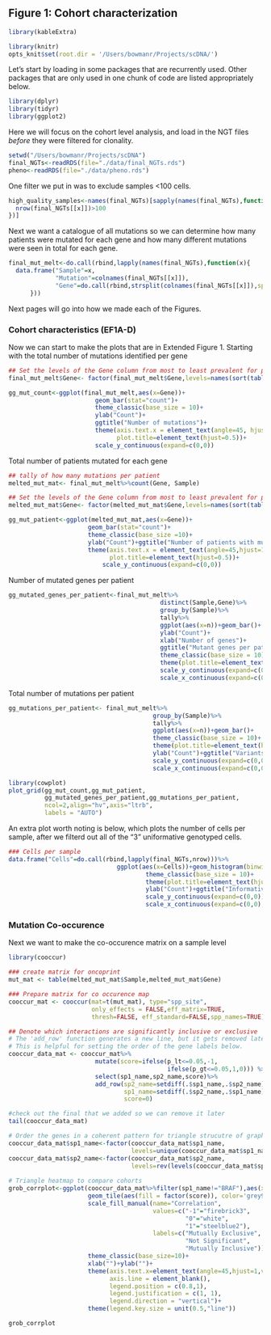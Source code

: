 ## Figure 1: Cohort characterization
```r
library(kableExtra)
```

```r
library(knitr)
opts_knit$set(root.dir = '/Users/bowmanr/Projects/scDNA/')
```

Let's start by loading in some packages that are recurrently used. Other packages that are only used in one chunk of code are listed appropriately below.
```r
library(dplyr)
library(tidyr)
library(ggplot2)
```


Here we will focus on the cohort level analysis, and load in the NGT files *before* they were filtered for clonality.
```r
setwd("/Users/bowmanr/Projects/scDNA")
final_NGTs<-readRDS(file="./data/final_NGTs.rds")
pheno<-readRDS(file="./data/pheno.rds")
```

One filter we put in was to exclude samples <100 cells. 
```r
high_quality_samples<-names(final_NGTs)[sapply(names(final_NGTs),function(x){
  nrow(final_NGTs[[x]])>100
})]
```

Next we want a catalogue of all mutations so we can determine how many patients were mutated for each gene and how many different mutations were seen in total for each gene.
```r
final_mut_melt<-do.call(rbind,lapply(names(final_NGTs),function(x){
  data.frame("Sample"=x,
             "Mutation"=colnames(final_NGTs[[x]]),
             "Gene"=do.call(rbind,strsplit(colnames(final_NGTs[[x]]),split="[:_]"))[,1])
      }))

```
Next pages will go into how we made each of the Figures.



### Cohort characteristics (EF1A-D)
Now we can start to make the plots that are in Extended Figure 1. Starting with the total number of mutations identified per gene
```r
## Set the levels of the Gene column from most to least prevalent for plotting purposes
final_mut_melt$Gene<- factor(final_mut_melt$Gene,levels=names(sort(table(final_mut_melt$Gene), decreasing=TRUE)))

gg_mut_count<-ggplot(final_mut_melt,aes(x=Gene))+
                        geom_bar(stat="count")+
                        theme_classic(base_size = 10)+
                        ylab("Count")+
                        ggtitle("Number of mutations")+
                        theme(axis.text.x = element_text(angle=45, hjust=1,vjust=1),
                              plot.title=element_text(hjust=0.5))+
                        scale_y_continuous(expand=c(0,0))

```

Total number of patients mutated for each gene
```r
## tally of how many mutations per patient
melted_mut_mat<- final_mut_melt%>%count(Gene, Sample)

## Set the levels of the Gene column from most to least prevalent for plotting purposes
melted_mut_mat$Gene<- factor(melted_mut_mat$Gene,levels=names(sort(table(melted_mut_mat$Gene),decreasing=TRUE)))

gg_mut_patient<-ggplot(melted_mut_mat,aes(x=Gene))+
                      geom_bar(stat="count")+
                      theme_classic(base_size =10)+
                      ylab("Count")+ggtitle("Number of patients with mutation")+
                      theme(axis.text.x = element_text(angle=45,hjust=1,vjust=1),
                            plot.title=element_text(hjust=0.5))+
                          scale_y_continuous(expand=c(0,0))

```

Number of mutated genes per patient
```r
gg_mutated_genes_per_patient<-final_mut_melt%>%
                                          distinct(Sample,Gene)%>%
                                          group_by(Sample)%>%
                                          tally%>%
                                          ggplot(aes(x=n))+geom_bar()+
                                          ylab("Count")+
                                          xlab("Number of genes")+
                                          ggtitle("Mutant genes per patient")+
                                          theme_classic(base_size = 10)+
                                          theme(plot.title=element_text(hjust=0.5))+
                                          scale_y_continuous(expand=c(0,0))+
                                          scale_x_continuous(expand=c(0,0),n.breaks=8)

```

Total number of mutations per patient
```r
gg_mutations_per_patient<- final_mut_melt%>%
                                        group_by(Sample)%>%
                                        tally%>%
                                        ggplot(aes(x=n))+geom_bar()+
                                        theme_classic(base_size = 10)+
                                        theme(plot.title=element_text(hjust=0.5))+
                                        ylab("Count")+ggtitle("Variants per patient")+xlab("Number of variants")+                              
                                        scale_y_continuous(expand=c(0,0))+
                                        scale_x_continuous(expand=c(0,0),n.breaks=6)

```

```r
library(cowplot)
plot_grid(gg_mut_count,gg_mut_patient,
          gg_mutated_genes_per_patient,gg_mutations_per_patient,
          ncol=2,align="hv",axis="ltrb",
          labels = "AUTO")
```

An extra plot worth noting is below, which plots the number of cells per sample, after we filterd out all of the "3" uniformative genotyped cells.
```r
### Cells per sample
data.frame("Cells"=do.call(rbind,lapply(final_NGTs,nrow)))%>%
                              ggplot(aes(x=Cells))+geom_histogram(binwidth = 100)+
                                      theme_classic(base_size = 10)+
                                      theme(plot.title=element_text(hjust=0.5))+
                                      ylab("Count")+ggtitle("Informative Cells per Sample")+
                                      scale_y_continuous(expand=c(0,0))+
                                      scale_x_continuous(expand=c(0,0),n.breaks=8)

```

### Mutation Co-occurence
Next we want to make the co-occurence matrix on a sample level
```r
library(cooccur)

### create matrix for oncoprint
mut_mat <- table(melted_mut_mat$Sample,melted_mut_mat$Gene)

### Prepare matrix for co occurence map
cooccur_mat <- cooccur(mat=t(mut_mat), type="spp_site",
                       only_effects = FALSE,eff_matrix=TRUE,
                       thresh=FALSE, eff_standard=FALSE,spp_names=TRUE)$results

## Denote which interactions are significantly inclusive or exclusive 
# The 'add_row' function generates a new line, but it gets removed later.
# This is helpful for setting the order of the gene labels below. 
cooccur_data_mat <- cooccur_mat%>%
                        mutate(score=ifelse(p_lt<=0.05,-1,
                                            ifelse(p_gt<=0.05,1,0))) %>%
                        select(sp1_name,sp2_name,score)%>%
                        add_row(sp2_name=setdiff(.$sp1_name,.$sp2_name),
                                sp1_name=setdiff(.$sp2_name,.$sp1_name),
                                score=0)

#check out the final that we added so we can remove it later
tail(cooccur_data_mat) 

# Order the genes in a coherent pattern for triangle strucutre of graph.
cooccur_data_mat$sp1_name<-factor(cooccur_data_mat$sp1_name,
                                  levels=unique(cooccur_data_mat$sp1_name))
cooccur_data_mat$sp2_name<-factor(cooccur_data_mat$sp2_name,
                                  levels=rev(levels(cooccur_data_mat$sp1_name)))
  
# Triangle heatmap to compare cohorts
grob_corrplot<-ggplot(cooccur_data_mat%>%filter(sp1_name!="BRAF"),aes(x=sp1_name,y=sp2_name))+
                      geom_tile(aes(fill = factor(score)), color='grey90') +
                      scale_fill_manual(name="Correlation",
                                        values=c("-1"="firebrick3",
                                                 "0"="white",
                                                 "1"="steelblue2"),
                                        labels=c("Mutually Exclusive",
                                                 "Not Significant",
                                                 "Mutually Inclusive"))+
                      theme_classic(base_size=10)+
                      xlab("")+ylab("")+
                      theme(axis.text.x=element_text(angle=45,hjust=1,vjust=1),
                            axis.line = element_blank(),
                            legend.position = c(0.8,1), 
                            legend.justification = c(1, 1),
                            legend.direction = "vertical")+
                      theme(legend.key.size = unit(0.5,"line"))

grob_corrplot
```
